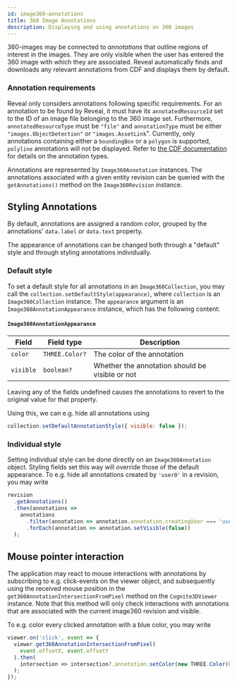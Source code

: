 ```yaml
---
id: image360-annotations
title: 360 Image Annotations
description: Displaying and using annotations on 360 images
---
```



360-images may be connected to _annotations_ that outline regions of interest in the images. They are only visible when the user has entered the 360 image with which they are associated. Reveal automatically finds and downloads any relevant annotations from CDF and displays them by default.

### Annotation requirements

Reveal only considers annotations following specific requirements. For an annotation to be found by Reveal, it must have its `annotatedResourceId` set to the ID of an image file belonging to the 360 image set. Furthermore, `annotatedResourceType` must be `"file"` and `annotationType` must be either `"images.ObjectDetection"` or `"images.AssetLink`". Currently, only annotations containing either a `boundingBox` or a `polygon` is supported, `polyline` annotations will not be displayed. Refer to  [the CDF documentation](https://docs.cognite.com/api/v1/#tag/Annotations/operation/annotationsCreate) for details on the annotation types.

Annotations are represented by `Image360Annotation` instances. The annotations associated with a given entity revision can be queried with the `getAnnotations()` method on the `Image360Revision` instance.

## Styling Annotations

By default, annotations are assigned a random color, grouped by the annotations' `data.label` or `data.text` property.

The appearance of annotations can be changed both through a "default" style and through styling annotations individually.

### Default style

To set a default style for all annotations in an `Image360Collection`, you may call the `collection.setDefaultStyle(appearance)`, where `collection` is an `Image360Collection` instance. The `appearance` argument is an `Image360AnnotationAppearance` instance, which has the following content:

#### `Image360AnnotationAppearance`

| Field        | Field type                | Description                                      |
|--------------|---------------------------|--------------------------------------------------|
| `color`      | `THREE.Color?`            | The color of the annotation                      |
| `visible`    | `boolean?`                | Whether the annotation should be visible or not  |

Leaving any of the fields undefined causes the annotations to revert to the original value for that property.

Using this, we can e.g. hide all annotations using

```js
collection.setDefaultAnnotationStyle({ visible: false });
```

### Individual style

Setting individual style can be done directly on an `Image360Annotation` object. Styling fields set this way will override those of the default appearance. To e.g. hide all annotations created by `'user0'` in a revision, you may write

```js
revision
  .getAnnotations()
  .then(annotations =>
    annotations
      .filter(annotation => annotation.annotation.creatingUser === 'user0')
      .forEach(annotation => annotation.setVisible(false))
  );
```

## Mouse pointer interaction

The application may react to mouse interactions with annotations by subscribing to e.g. click-events on the viewer object, and subsequently using the received mouse position in the `get360AnnotationIntersectionFromPixel` method on the `Cognite3DViewer` instance. Note that this method will only check interactions with annotations that are associated with the current image360 revision and visible.

To e.g. color every clicked annotation with a blue color, you may write

```js
viewer.on('click', event => {
  viewer.get360AnnotationIntersectionFromPixel(
    event.offsetX, event.offsetY
  ).then(
    intersection => intersection?.annotation.setColor(new THREE.Color(0, 0, 1))
  );
});
```
